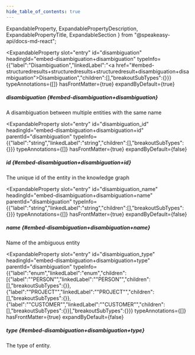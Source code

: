 ```yaml
---
hide_table_of_contents: true
---
```

  ExpandableProperty,
  ExpandablePropertyDescription,
  ExpandablePropertyTitle,
  ExpandableSection
} from "@speakeasy-api/docs-md-react";

<ExpandableSection>

<ExpandableProperty
  slot="entry"
  id="disambiguation"
  headingId="embed-disambiguation+disambiguation"
  typeInfo={{"label":"Disambiguation","linkedLabel":"<a href=\"#embed-structuredresults+structuredresults+structuredresult+disambiguation+disambiguation\">Disambiguation</a>","children":[],"breakoutSubTypes":{}}}
  typeAnnotations={[]}
  hasFrontMatter={true}
  expandByDefault={true}
>

<ExpandablePropertyTitle slot="title">

##### disambiguation \{#embed-disambiguation+disambiguation\}

</ExpandablePropertyTitle>

<ExpandablePropertyDescription slot="description">

A disambiguation between multiple entities with the same name

</ExpandablePropertyDescription>

</ExpandableProperty>

<ExpandableProperty
  slot="entry"
  id="disambiguation_id"
  headingId="embed-disambiguation+disambiguation+id"
  parentId="disambiguation"
  typeInfo={{"label":"string","linkedLabel":"string","children":[],"breakoutSubTypes":{}}}
  typeAnnotations={[]}
  hasFrontMatter={true}
  expandByDefault={false}
>

<ExpandablePropertyTitle slot="title">

##### id \{#embed-disambiguation+disambiguation+id\}

</ExpandablePropertyTitle>

<ExpandablePropertyDescription slot="description">

The unique id of the entity in the knowledge graph

</ExpandablePropertyDescription>

</ExpandableProperty>

<ExpandableProperty
  slot="entry"
  id="disambiguation_name"
  headingId="embed-disambiguation+disambiguation+name"
  parentId="disambiguation"
  typeInfo={{"label":"string","linkedLabel":"string","children":[],"breakoutSubTypes":{}}}
  typeAnnotations={[]}
  hasFrontMatter={true}
  expandByDefault={false}
>

<ExpandablePropertyTitle slot="title">

##### name \{#embed-disambiguation+disambiguation+name\}

</ExpandablePropertyTitle>

<ExpandablePropertyDescription slot="description">

Name of the ambiguous entity

</ExpandablePropertyDescription>

</ExpandableProperty>

<ExpandableProperty
  slot="entry"
  id="disambiguation_type"
  headingId="embed-disambiguation+disambiguation+type"
  parentId="disambiguation"
  typeInfo={{"label":"enum","linkedLabel":"enum","children":[{"label":"\"PERSON\"","linkedLabel":"\"PERSON\"","children":[],"breakoutSubTypes":{}},{"label":"\"PROJECT\"","linkedLabel":"\"PROJECT\"","children":[],"breakoutSubTypes":{}},{"label":"\"CUSTOMER\"","linkedLabel":"\"CUSTOMER\"","children":[],"breakoutSubTypes":{}}],"breakoutSubTypes":{}}}
  typeAnnotations={[]}
  hasFrontMatter={true}
  expandByDefault={false}
>

<ExpandablePropertyTitle slot="title">

##### type \{#embed-disambiguation+disambiguation+type\}

</ExpandablePropertyTitle>

<ExpandablePropertyDescription slot="description">

The type of entity.

</ExpandablePropertyDescription>

</ExpandableProperty>

</ExpandableSection>